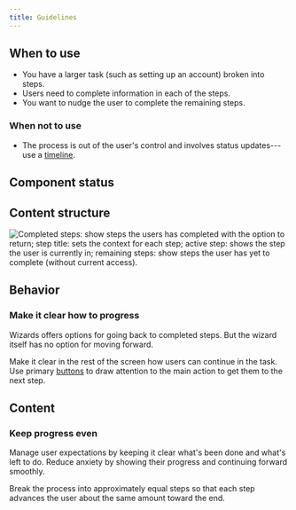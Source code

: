 ```yaml
---
title: Guidelines
---
```


<ReactExample exampleId="Wizard-default" />

## When to use

- You have a larger task (such as setting up an account) broken into steps.
- Users need to complete information in each of the steps.
- You want to nudge the user to complete the remaining steps.

### When not to use

- The process is out of the user's control and involves status updates---use a
  [timeline](/components/progress-indicators/timeline/).

## Component status

<ComponentStatus component="Wizard" />

## Content structure

![Completed steps: show steps the users has completed with the option to return; step title: sets the context for each step; active step: shows the step the user is currently in; remaining steps: show steps the user has yet to complete (without current access).](fileId:4QJZqvBvRrLu6t9mwObCkA;nodeId:818%3A2010)

## Behavior

### Make it clear how to progress

Wizards offers options for going back to completed steps.
But the wizard itself has no option for moving forward.

Make it clear in the rest of the screen how users can continue in the task.
Use primary [buttons](/components/action/button/) to draw attention to the main action
to get them to the next step.

## Content

### Keep progress even

Manage user expectations by keeping it clear
what's been done and what's left to do.
Reduce anxiety by showing their progress and continuing forward smoothly.

Break the process into approximately equal steps
so that each step advances the user about the same amount toward the end.
